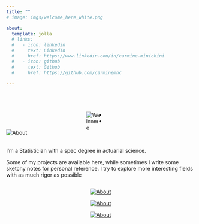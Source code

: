 ```yaml
---
title: ""
# image: imgs/welcome_here_white.png

about:
  template: jolla
  # links:
  #   - icon: linkedin
  #     text: LinkedIn
  #     href: https://www.linkedin.com/in/carmine-minichini
  #   - icon: github
  #     text: Github
  #     href: https://github.com/carminemnc

---
```


<style>
  body {
    background-image: url("imgs/nebula_home.png");
    background-size: cover;
    background-position: center;
    background-attachment: fixed;
    background-repeat: no-repeat;
  }
</style>

<!-- Social icons -->

<div style="display: flex; flex-direction: column; align-items: center; height: 100vh; padding-top: 1vh;">
  <img class="home-image" alt="Welcome" style="max-width: 50%; height: auto;">
  
<div class="social-container" style="margin-top: -2vh;">
  <ul class="social-icons">
    <li>
       <a href="https://github.com/carminemnc"><i class="fa fa-github"></i></a>
    </li>
    <li>
       <a href="https://www.linkedin.com/in/carmine-minichini"><i class="fa fa-linkedin"></i></a>
    </li>
  </ul>
</div>

<!-- About -->
<div class="main-panel slide-in" style="position: relative;">
  <img src="imgs/about_sun_static_2.png" alt="About" style="max-width: 100%; height: auto; display: block;">
  <br>
  <p style="text-align: left; font-weight:bold;">I'm a Statistician with a spec degree in actuarial science. 
  
  Some of my projects are available here, while sometimes I write some sketchy notes for personal reference. I try to explore more interesting fields with as much rigor as possible</p>
</div>


<!-- Projects, Posts and Notebooks -->

<div class="grid-container">

  <a href="./projects.html" class="panel-link slide-in">
  <img src="imgs/about_sun_static_2.png" alt="About" style="max-width: 100%; height: auto; display: block;">
  </a>
  
  <a href="./posts.html" class="panel-link slide-in">
  <img src="imgs/about_sun_static_2.png" alt="About" style="max-width: 100%; height: auto; display: block;">
  </a>

  <a href="./notebooks.html" class="panel-link slide-in">
  <img src="imgs/about_sun_static_2.png" alt="About" style="max-width: 100%; height: auto; display: block;">
  </a>

</div>


<script>
  document.addEventListener('DOMContentLoaded', function() {
    const observer = new IntersectionObserver(entries => {
      entries.forEach(entry => {
        if (entry.isIntersecting) {
          entry.target.classList.add('active');
        }
      });
    }, {threshold: 0.1});
    
    document.querySelectorAll('.slide-in').forEach(el => {
      observer.observe(el);
    });
  });
</script>







